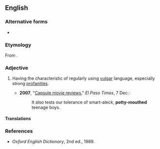 {{also|pottymouthed}}
==English==

===Alternative forms===
* {{l|en|pottymouthed}}

===Etymology===
From {{af|en|potty mouth|-ed}}.

===Adjective===
{{en-adj|head=[[potty]][[-]][[mouthed]]}}

# {{lb|en|informal}} Having the characteristic of regularly using [[vulgar]] language, especially strong [[profanity|profanities]].
#* '''2007''', "[http://www.elpasotimes.com/tiempo/ci_7651630 Capsule movie reviews]," ''El Paso Times'', 7 Dec.:
#*: It also tests our tolerance of smart-aleck, '''potty-mouthed''' teenage boys.
#: {{syn|en|foul-mouthed}}

====Translations====
{{trans-see|foul-mouthed}}

===References===
* ''Oxford English Dictionary'', 2nd ed., 1989.